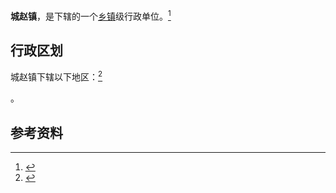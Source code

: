 {{中国乡级行政区
|景观照片文件名 = 
|景观照片描述 = 
|汉语拼音 = 
|其他语言 = 
|其他语言名称 = 
|旧称 = 
|地名出处 = 
|位置图文件名 = 
|位置图描述 = 
|自定义图片= 
|建置时间 = 
|政府驻地 = 
|毗邻 = 
|总面积 = 
|总人口 = 
|总人口年份 = 
|户籍人口 = 
|户籍人口年份 = 
|常住人口 = 
|常住人口年份 = 
|人口密度 = 
|GDP = 
|GDP年份 = 
|邮政编码 = 
|电话区号 = 354
|官方网站 = 
|网站名称 = 
|14/07/27/104/000}}

'''城赵镇'''，是{{PRC admin/fullname|14/07/27/104/000|3}}下辖的一个[[乡镇|乡镇]]级行政单位。<ref>{{PRC admin/ref sgc|{{PRC admin/parent|14/07/27/104/000}}}}</ref>

== 行政区划 ==

城赵镇下辖以下地区：<ref>{{PRC admin/ref sgc|14/07/27/104/000}}</ref>

{{PRC admin/children|14/07/27/104/000}}。

== 参考资料 ==

{{reflist}}

{{行政区划小作品}}
{{PRC admin/navcat|14/07/27/104/000}}